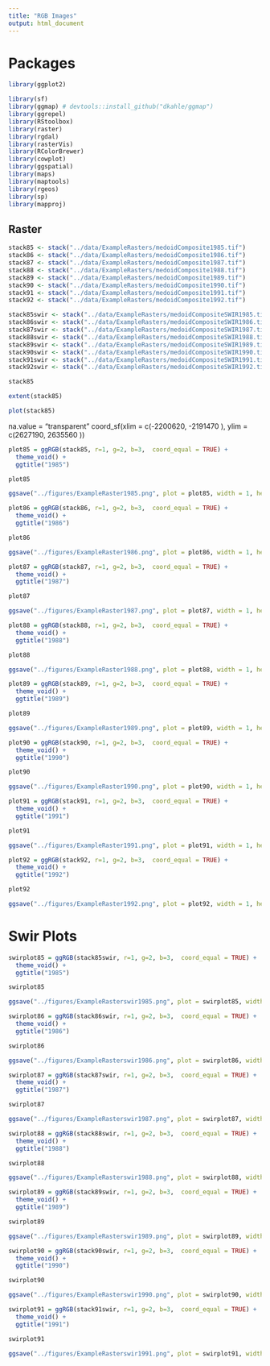 ```yaml
---
title: "RGB Images"
output: html_document
---
```


# Packages
```r

library(ggplot2)

library(sf)
library(ggmap) # devtools::install_github("dkahle/ggmap")
library(ggrepel)
library(RStoolbox)
library(raster)
library(rgdal)
library(rasterVis)
library(RColorBrewer)
library(cowplot)
library(ggspatial)
library(maps)
library(maptools)
library(rgeos)
library(sp)
library(mapproj)
```

## Raster
```r
stack85 <- stack("../data/ExampleRasters/medoidComposite1985.tif")
stack86 <- stack("../data/ExampleRasters/medoidComposite1986.tif")
stack87 <- stack("../data/ExampleRasters/medoidComposite1987.tif")
stack88 <- stack("../data/ExampleRasters/medoidComposite1988.tif")
stack89 <- stack("../data/ExampleRasters/medoidComposite1989.tif")
stack90 <- stack("../data/ExampleRasters/medoidComposite1990.tif")
stack91 <- stack("../data/ExampleRasters/medoidComposite1991.tif")
stack92 <- stack("../data/ExampleRasters/medoidComposite1992.tif")
```

```r
stack85swir <- stack("../data/ExampleRasters/medoidCompositeSWIR1985.tif")
stack86swir <- stack("../data/ExampleRasters/medoidCompositeSWIR1986.tif")
stack87swir <- stack("../data/ExampleRasters/medoidCompositeSWIR1987.tif")
stack88swir <- stack("../data/ExampleRasters/medoidCompositeSWIR1988.tif")
stack89swir <- stack("../data/ExampleRasters/medoidCompositeSWIR1989.tif")
stack90swir <- stack("../data/ExampleRasters/medoidCompositeSWIR1990.tif")
stack91swir <- stack("../data/ExampleRasters/medoidCompositeSWIR1991.tif")
stack92swir <- stack("../data/ExampleRasters/medoidCompositeSWIR1992.tif")
```

```r
stack85
```

```r
extent(stack85)
```






```r
plot(stack85)
```
na.value = "transparent"
  coord_sf(xlim = c(-2200620, -2191470 ), ylim = c(2627190, 2635560 )) 


```r

plot85 = ggRGB(stack85, r=1, g=2, b=3,  coord_equal = TRUE) +
  theme_void() +
  ggtitle("1985")

plot85
```

```r
ggsave("../figures/ExampleRaster1985.png", plot = plot85, width = 1, height = 1, units = c("in"), dpi = 600)
```

```r

plot86 = ggRGB(stack86, r=1, g=2, b=3,  coord_equal = TRUE) +
  theme_void() +
  ggtitle("1986")

plot86
```

```r
ggsave("../figures/ExampleRaster1986.png", plot = plot86, width = 1, height = 1, units = c("in"), dpi = 600)
```

```r

plot87 = ggRGB(stack87, r=1, g=2, b=3,  coord_equal = TRUE) +
  theme_void() +
  ggtitle("1987")

plot87
```

```r
ggsave("../figures/ExampleRaster1987.png", plot = plot87, width = 1, height = 1, units = c("in"), dpi = 600)
```

```r

plot88 = ggRGB(stack88, r=1, g=2, b=3,  coord_equal = TRUE) +
  theme_void() +
  ggtitle("1988")

plot88
```

```r
ggsave("../figures/ExampleRaster1988.png", plot = plot88, width = 1, height = 1, units = c("in"), dpi = 600)
```

```r

plot89 = ggRGB(stack89, r=1, g=2, b=3,  coord_equal = TRUE) +
  theme_void() +
  ggtitle("1989")

plot89
```

```r
ggsave("../figures/ExampleRaster1989.png", plot = plot89, width = 1, height = 1, units = c("in"), dpi = 600)
```

```r

plot90 = ggRGB(stack90, r=1, g=2, b=3,  coord_equal = TRUE) +
  theme_void() +
  ggtitle("1990")

plot90
```

```r
ggsave("../figures/ExampleRaster1990.png", plot = plot90, width = 1, height = 1, units = c("in"), dpi = 600)
```

```r

plot91 = ggRGB(stack91, r=1, g=2, b=3,  coord_equal = TRUE) +
  theme_void() +
  ggtitle("1991")

plot91
```

```r
ggsave("../figures/ExampleRaster1991.png", plot = plot91, width = 1, height = 1, units = c("in"), dpi = 600)
```

```r

plot92 = ggRGB(stack92, r=1, g=2, b=3,  coord_equal = TRUE) +
  theme_void() +
  ggtitle("1992")

plot92
```

```r
ggsave("../figures/ExampleRaster1992.png", plot = plot92, width = 1, height = 1, units = c("in"), dpi = 600)
```


# Swir Plots
```r

swirplot85 = ggRGB(stack85swir, r=1, g=2, b=3,  coord_equal = TRUE) +
  theme_void() +
  ggtitle("1985")

swirplot85
```

```r
ggsave("../figures/ExampleRasterswir1985.png", plot = swirplot85, width = 1, height = 1, units = c("in"), dpi = 600)
```

```r

swirplot86 = ggRGB(stack86swir, r=1, g=2, b=3,  coord_equal = TRUE) +
  theme_void() +
  ggtitle("1986")

swirplot86
```

```r
ggsave("../figures/ExampleRasterswir1986.png", plot = swirplot86, width = 1, height = 1, units = c("in"), dpi = 600)
```

```r

swirplot87 = ggRGB(stack87swir, r=1, g=2, b=3,  coord_equal = TRUE) +
  theme_void() +
  ggtitle("1987")

swirplot87
```

```r
ggsave("../figures/ExampleRasterswir1987.png", plot = swirplot87, width = 1, height = 1, units = c("in"), dpi = 600)
```

```r

swirplot88 = ggRGB(stack88swir, r=1, g=2, b=3,  coord_equal = TRUE) +
  theme_void() +
  ggtitle("1988")

swirplot88
```

```r
ggsave("../figures/ExampleRasterswir1988.png", plot = swirplot88, width = 1, height = 1, units = c("in"), dpi = 600)
```

```r

swirplot89 = ggRGB(stack89swir, r=1, g=2, b=3,  coord_equal = TRUE) +
  theme_void() +
  ggtitle("1989")

swirplot89
```

```r
ggsave("../figures/ExampleRasterswir1989.png", plot = swirplot89, width = 1, height = 1, units = c("in"), dpi = 600)
```

```r

swirplot90 = ggRGB(stack90swir, r=1, g=2, b=3,  coord_equal = TRUE) +
  theme_void() +
  ggtitle("1990")

swirplot90
```

```r
ggsave("../figures/ExampleRasterswir1990.png", plot = swirplot90, width = 1, height = 1, units = c("in"), dpi = 600)
```

```r

swirplot91 = ggRGB(stack91swir, r=1, g=2, b=3,  coord_equal = TRUE) +
  theme_void() +
  ggtitle("1991")

swirplot91
```

```r
ggsave("../figures/ExampleRasterswir1991.png", plot = swirplot91, width = 1, height = 1, units = c("in"), dpi = 600)
```